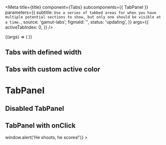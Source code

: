 

<Meta
  title={title}
  component={Tabs}
  subcomponents={{ TabPanel }}
  parameters={{
    subtitle: `Use a series of tabbed areas for when you have multiple potential sections
to show, but only one should be visible at a time.`,
    source: 'gamut-labs',
    figmaId: '',
    status: 'updating',
  }}
  args={{
    activeTabIndex: 0,
  }}
/>

<Canvas>
  <Story name="Tabs">
    {(args) => (
      <Tabs {...args}>
        <TabPanel title="On soccer">
          <ExampleCard
            src="https://static.wikia.nocookie.net/kingofthehill/images/c/c7/Bobby.png"
            quote="You know Dad, the kids playing soccer don't have any lumps or bruises and Coach Lucas gives them orange slices at half time."
            speaker="Bobby Hill"
          />
        </TabPanel>
        <TabPanel title="On vampires">
          <ExampleCard
            src="https://static.wikia.nocookie.net/adventuretimewithfinnandjake/images/8/80/S4e25_Marceline_happy.png"
            speaker="Marcline the Vampire Queen"
            quote="Vampires can't beat ghosts. It's like a rock-paper-scissors thing."
          />
        </TabPanel>
        <TabPanel title="On selflessness">
          <ExampleCard
            src="https://static.wikia.nocookie.net/dragonball/images/a/a9/Piccolo10YearsLater.png"
            quote="Sometimes, we have to look beyond what we want and do what's best."
            speaker="Piccolo"
          />
        </TabPanel>
      </Tabs>
    )}
  </Story>
</Canvas>

<PropsTable story="Tabs" />

## Tabs with defined width

<Canvas>
  <Story name="Tabs with defined width">
    <Tabs tabSize={300}>
      <TabPanel title="On toughness">
        <ExampleCard
          src="https://static.wikia.nocookie.net/starwars/images/7/71/Ahsoka_The_Padawan_Path.jpg"
          speaker="Ahsoka Tano"
          quote="You don’t have to look tough to be tough."
        />
      </TabPanel>
      <TabPanel title="On summer rains and their predictability">
        <ExampleCard
          src="https://static.wikia.nocookie.net/edwikia/images/0/0a/DDPhone.JPG"
          quote="Summer rains, you can never predict them."
          speaker="Edd"
        />
      </TabPanel>
    </Tabs>
  </Story>
</Canvas>

## Tabs with custom active color

<Canvas>
  <Story name="Tabs with custom active color">
    <Tabs activeTabColor="red-500">
      <TabPanel title="On possibilities">
        <ExampleCard
          src="https://static.wikia.nocookie.net/steven-universe/images/c/cf/Garnet_No_Visor2.png"
          speaker="Garnet"
          quote="There are millions of possibilities for the future, but it's up to you to choose which becomes reality. Please understand. You choose your own future."
        />
      </TabPanel>
      <TabPanel title="On stoicism">
        <ExampleCard
          src="https://static.wikia.nocookie.net/samuraijack/images/b/b3/Jack%27s_nirvana.png"
          quote="..."
          speaker="Jack"
        />
      </TabPanel>
    </Tabs>
  </Story>
</Canvas>

# TabPanel

## Disabled TabPanel

<Canvas>
  <Story name="Disabled TabPanel">
    <Tabs>
      <TabPanel title="On friendship">
        <ExampleCard
          src="https://static.wikia.nocookie.net/spongebob/images/9/9a/Prehibernation_Week_044.png"
          quote="If you want to be my friend, just be yourself!"
          speaker="Sandy Cheeks"
        />
      </TabPanel>
      <TabPanel title="On mystery" tabDisabled />
    </Tabs>
  </Story>
</Canvas>

## TabPanel with onClick

<Canvas>
  <Story name="TabPanel with onClick">
    <Tabs>
      <TabPanel
        title="On perseverance"
        onTabClick={() => window.alert('He shoots, he scores!')}
      >
        <ExampleCard
          src="https://static.wikia.nocookie.net/kurokonobasuke/images/7/79/LG_Kuroko.png"
          quote="The possibility of victory is only 0% when all the players give up. No matter how impossible it may seem, I refuse to make it 0% myself."
          speaker="Tetsuya Kuroko"
        />
      </TabPanel>
    </Tabs>
  </Story>
</Canvas>
